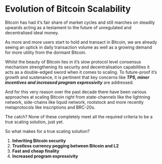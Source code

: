 
# Evolution of Bitcoin Scalability

Bitcoin has had it’s fair share of market cycles and still marches on steadily upwards acting as a testament to the future of unregulated and decentralised ideal money.

As more and more users start to hold and transact in Bitcoin, we are already seeing an uptick in daily transaction volume as well as a growing demand for more utility from the dormant Bitcoin.

Whilst the beauty of Bitcoin lies in it’s slow protocol level consensus mechanism strengthening its security and decentralisation capabilities it acts as a double-edged sword when it comes to scaling. To future-proof it’s growth and sustenance, it is pertinent that key concerns like **_TPS, miner incentives and increased program expressivity_** are addressed.

And for this very reason over the past decade there have been various approaches at scaling Bitcoin right from state-channels like the lightning network, side-chains like liquid network, rootstock and more recently metaprotocols like inscriptions and BRC-20s.

<ZoomImage
  src="/assets/bitcoin-scaling-landscape.png"
  alt="Bitcoin scaling landscape"
  width="100%"
  className="mx-auto"
/>

The catch? None of these completely meet all the required criteria to be a true scaling solution, just yet.

So what makes for a true scaling solution?

1. **Inheriting Bitcoin security**
2. **Trustless currency pegging between Bitcoin and L2**
3. **Fast and cheap finality**
4. **Increased program expressivity**
